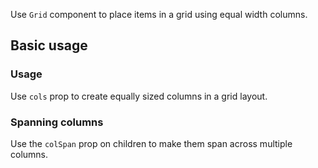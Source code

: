 <ax-layout />

Use `Grid` component to place items in a grid using equal width columns.

## Basic usage

### Usage

Use `cols` prop to create equally sized columns in a grid layout.

<ax-demo name="grid/usage" />

### Spanning columns

Use the `colSpan` prop on children to make them span across multiple columns.

<ax-demo meta='/colSpan="2"/' name="grid/span-usage" />
